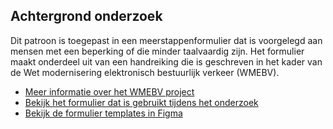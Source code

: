 ## Achtergrond onderzoek

Dit patroon is toegepast in een meerstappenformulier dat is voorgelegd aan mensen met een beperking of die minder taalvaardig zijn. Het formulier maakt onderdeel uit van een handreiking die is geschreven in het kader van de Wet modernisering elektronisch bestuurlijk verkeer (WMEBV).

- [Meer informatie over het WMEBV project](https://vng.nl/wmebv)
- [Bekijk het formulier dat is gebruikt tijdens het onderzoek](https://www.gemeentevoorbeeld.nl/wmebv)
- [Bekijk de formulier templates in Figma](https://www.figma.com/file/taAnsV55PVP0cmw18BnMDk/NLDS---Voorbeeld---Templates?type=design&node-id=1528-3874&mode=design)

